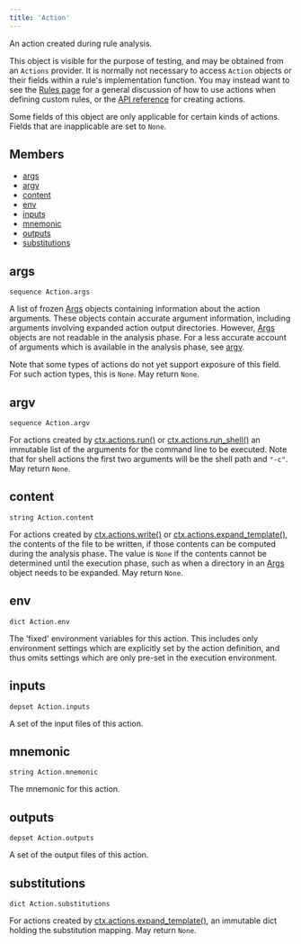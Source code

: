 ```yaml
---
title: 'Action'
---
```



An action created during rule analysis.

This object is visible for the purpose of testing, and may be obtained from an `Actions` provider. It is normally not necessary to access `Action` objects or their fields within a rule's implementation function. You may instead want to see the [Rules page](https://bazel.build/extending/rules#actions) for a general discussion of how to use actions when defining custom rules, or the [API reference](../builtins/actions.mdx) for creating actions.

Some fields of this object are only applicable for certain kinds of actions. Fields that are inapplicable are set to `None`.

## Members

* [args](#args)
* [argv](#argv)
* [content](#content)
* [env](#env)
* [inputs](#inputs)
* [mnemonic](#mnemonic)
* [outputs](#outputs)
* [substitutions](#substitutions)

## args

```
sequence Action.args
```

A list of frozen [Args](../builtins/Args.mdx) objects containing information about the action arguments. These objects contain accurate argument information, including arguments involving expanded action output directories. However, [Args](../builtins/Args.mdx) objects are not readable in the analysis phase. For a less accurate account of arguments which is available in the analysis phase, see [argv](#argv).

Note that some types of actions do not yet support exposure of this field. For such action types, this is `None`.
May return `None`.

## argv

```
sequence Action.argv
```

For actions created by [ctx.actions.run()](../builtins/actions.html#run) or [ctx.actions.run\_shell()](../builtins/actions.html#run_shell) an immutable list of the arguments for the command line to be executed. Note that for shell actions the first two arguments will be the shell path and `"-c"`.
May return `None`.

## content

```
string Action.content
```

For actions created by [ctx.actions.write()](../builtins/actions.html#write) or [ctx.actions.expand\_template()](../builtins/actions.html#expand_template), the contents of the file to be written, if those contents can be computed during the analysis phase. The value is `None` if the contents cannot be determined until the execution phase, such as when a directory in an [Args](../builtins/Args.mdx) object needs to be expanded.
May return `None`.

## env

```
dict Action.env
```

The 'fixed' environment variables for this action. This includes only environment settings which are explicitly set by the action definition, and thus omits settings which are only pre-set in the execution environment.

## inputs

```
depset Action.inputs
```

A set of the input files of this action.

## mnemonic

```
string Action.mnemonic
```

The mnemonic for this action.

## outputs

```
depset Action.outputs
```

A set of the output files of this action.

## substitutions

```
dict Action.substitutions
```

For actions created by [ctx.actions.expand\_template()](../builtins/actions.html#expand_template), an immutable dict holding the substitution mapping.
May return `None`.